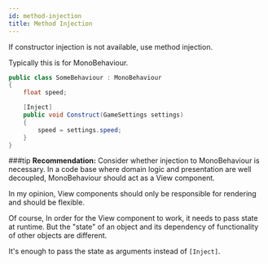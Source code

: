 ```yaml
---
id: method-injection
title: Method Injection
---
```


If constructor injection is not available, use method injection.

Typically this is for MonoBehaviour.

```csharp
public class SomeBehaviour : MonoBehaviour
{
    float speed;

    [Inject]
    public void Construct(GameSettings settings)
    {
        speed = settings.speed;
    }
}
```

###tip
**Recommendation:**
Consider whether injection to MonoBehaviour is necessary.
In a code base where domain logic and presentation are well decoupled, MonoBehaviour should act as a View component.

In my opinion, View components should only be responsible for rendering and should be flexible.

Of course, In order for the View component to work, it needs to pass state at runtime.
But the "state" of an object and its dependency of functionality of other objects are different.

It's enough to pass the state as arguments instead of `[Inject]`.
###
